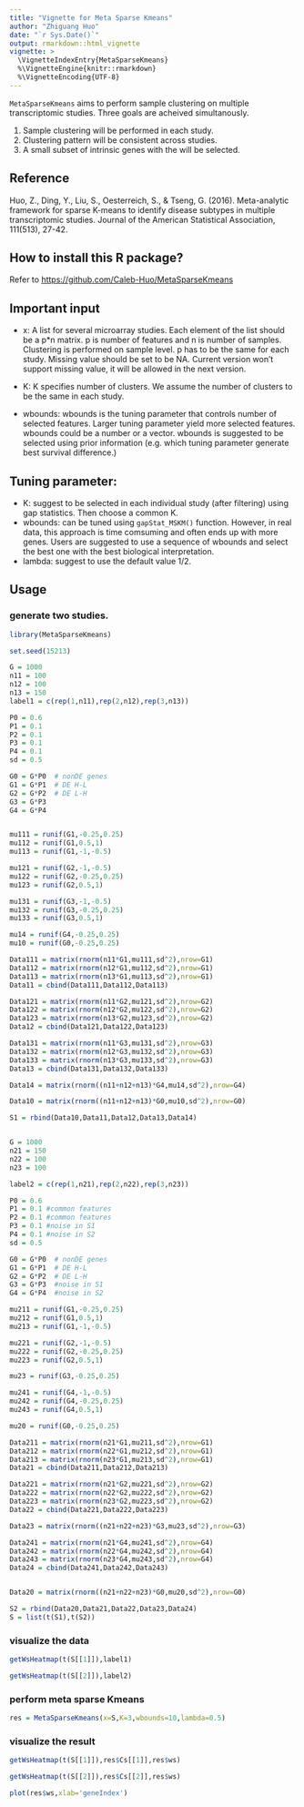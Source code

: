 ```yaml
---
title: "Vignette for Meta Sparse Kmeans"
author: "Zhiguang Huo"
date: "`r Sys.Date()`"
output: rmarkdown::html_vignette
vignette: >
  \VignetteIndexEntry{MetaSparseKmeans}
  %\VignetteEngine{knitr::rmarkdown}
  %\VignetteEncoding{UTF-8}
---
```


`MetaSparseKmeans` aims to perform sample clustering on multiple transcriptomic studies.
Three goals are acheived simultanously.

1. Sample clustering will be performed in each study.
2. Clustering pattern will be consistent across studies.
3. A small subset of intrinsic genes with the will be selected.

## Reference
Huo, Z., Ding, Y., Liu, S., Oesterreich, S., & Tseng, G. (2016). Meta-analytic framework for sparse K-means to identify disease subtypes in multiple transcriptomic studies. Journal of the American Statistical Association, 111(513), 27-42.

## How to install this R package?
Refer to [https://github.com/Caleb-Huo/MetaSparseKmeans](https://github.com/Caleb-Huo/MetaSparseKmeans)

## Important input

- x: A list for several microarray studies. Each element of the list should be a p*n matrix. p is number of features and n is number of samples. Clustering is performed on sample level. p has to be the same for each study. Missing value should be set to be NA. Current version won't support missing value, it will be allowed in the next version.

- K: K specifies number of clusters. We assume the number of clusters to be the same in each study.

- wbounds: wbounds is the tuning parameter that controls number of selected features. Larger tuning parameter yield more selected features. wbounds could be a number or a vector. wbounds is suggested to be selected using prior information (e.g. which tuning parameter generate best survival difference.)

## Tuning parameter:

- K: suggest to be selected in each individual study (after filtering) using gap statistics. Then choose a common K.
- wbounds: can be tuned using `gapStat_MSKM()` function. However, in real data, this approach is time comsuming and often ends up with more genes. Users are suggested to use a sequence of wbounds and select the best one with the best biological interpretation.
- lambda: suggest to use the default value 1/2.

## Usage

### generate two studies.

```r
library(MetaSparseKmeans)
```

```r
set.seed(15213)

G = 1000
n11 = 100
n12 = 100
n13 = 150
label1 = c(rep(1,n11),rep(2,n12),rep(3,n13))

P0 = 0.6
P1 = 0.1
P2 = 0.1
P3 = 0.1
P4 = 0.1
sd = 0.5

G0 = G*P0  # nonDE genes
G1 = G*P1  # DE H-L
G2 = G*P2  # DE L-H
G3 = G*P3
G4 = G*P4


mu111 = runif(G1,-0.25,0.25)
mu112 = runif(G1,0.5,1)
mu113 = runif(G1,-1,-0.5)

mu121 = runif(G2,-1,-0.5)
mu122 = runif(G2,-0.25,0.25)
mu123 = runif(G2,0.5,1)

mu131 = runif(G3,-1,-0.5)
mu132 = runif(G3,-0.25,0.25)
mu133 = runif(G3,0.5,1)

mu14 = runif(G4,-0.25,0.25)
mu10 = runif(G0,-0.25,0.25)

Data111 = matrix(rnorm(n11*G1,mu111,sd^2),nrow=G1)
Data112 = matrix(rnorm(n12*G1,mu112,sd^2),nrow=G1)
Data113 = matrix(rnorm(n13*G1,mu113,sd^2),nrow=G1)
Data11 = cbind(Data111,Data112,Data113)

Data121 = matrix(rnorm(n11*G2,mu121,sd^2),nrow=G2)
Data122 = matrix(rnorm(n12*G2,mu122,sd^2),nrow=G2)
Data123 = matrix(rnorm(n13*G2,mu123,sd^2),nrow=G2)
Data12 = cbind(Data121,Data122,Data123)

Data131 = matrix(rnorm(n11*G3,mu131,sd^2),nrow=G3)
Data132 = matrix(rnorm(n12*G3,mu132,sd^2),nrow=G3)
Data133 = matrix(rnorm(n13*G3,mu133,sd^2),nrow=G3)
Data13 = cbind(Data131,Data132,Data133)

Data14 = matrix(rnorm((n11+n12+n13)*G4,mu14,sd^2),nrow=G4)

Data10 = matrix(rnorm((n11+n12+n13)*G0,mu10,sd^2),nrow=G0)

S1 = rbind(Data10,Data11,Data12,Data13,Data14)


G = 1000
n21 = 150
n22 = 100
n23 = 100

label2 = c(rep(1,n21),rep(2,n22),rep(3,n23))

P0 = 0.6
P1 = 0.1 #common features
P2 = 0.1 #common features
P3 = 0.1 #noise in S1
P4 = 0.1 #noise in S2
sd = 0.5

G0 = G*P0  # nonDE genes
G1 = G*P1  # DE H-L
G2 = G*P2  # DE L-H
G3 = G*P3  #noise in S1
G4 = G*P4  #noise in S2

mu211 = runif(G1,-0.25,0.25)
mu212 = runif(G1,0.5,1)
mu213 = runif(G1,-1,-0.5)

mu221 = runif(G2,-1,-0.5)
mu222 = runif(G2,-0.25,0.25)
mu223 = runif(G2,0.5,1)

mu23 = runif(G3,-0.25,0.25)

mu241 = runif(G4,-1,-0.5)
mu242 = runif(G4,-0.25,0.25)
mu243 = runif(G4,0.5,1)

mu20 = runif(G0,-0.25,0.25)

Data211 = matrix(rnorm(n21*G1,mu211,sd^2),nrow=G1)
Data212 = matrix(rnorm(n22*G1,mu212,sd^2),nrow=G1)
Data213 = matrix(rnorm(n23*G1,mu213,sd^2),nrow=G1)
Data21 = cbind(Data211,Data212,Data213)

Data221 = matrix(rnorm(n21*G2,mu221,sd^2),nrow=G2)
Data222 = matrix(rnorm(n22*G2,mu222,sd^2),nrow=G2)
Data223 = matrix(rnorm(n23*G2,mu223,sd^2),nrow=G2)
Data22 = cbind(Data221,Data222,Data223)

Data23 = matrix(rnorm((n21+n22+n23)*G3,mu23,sd^2),nrow=G3)

Data241 = matrix(rnorm(n21*G4,mu241,sd^2),nrow=G4)
Data242 = matrix(rnorm(n22*G4,mu242,sd^2),nrow=G4)
Data243 = matrix(rnorm(n23*G4,mu243,sd^2),nrow=G4)
Data24 = cbind(Data241,Data242,Data243)


Data20 = matrix(rnorm((n21+n22+n23)*G0,mu20,sd^2),nrow=G0)

S2 = rbind(Data20,Data21,Data22,Data23,Data24)
S = list(t(S1),t(S2))
```

### visualize the data

```r
getWsHeatmap(t(S[[1]]),label1)

getWsHeatmap(t(S[[2]]),label2)

```

### perform meta sparse Kmeans
```r

res = MetaSparseKmeans(x=S,K=3,wbounds=10,lambda=0.5)
```

### visualize the result

```r

getWsHeatmap(t(S[[1]]),res$Cs[[1]],res$ws)

getWsHeatmap(t(S[[2]]),res$Cs[[2]],res$ws)

plot(res$ws,xlab='geneIndex')
```


